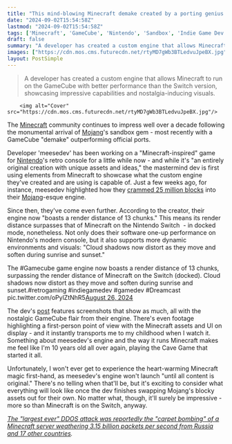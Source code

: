 ```yaml
---
title: "This mind-blowing Minecraft demake created by a porting genius for the GameCube now boasts a render distance higher than the official Switch version's"
date: "2024-09-02T15:54:58Z"
lastmod: "2024-09-02T15:54:58Z"
tags: ['Minecraft', 'GameCube', 'Nintendo', 'Sandbox', 'Indie Game Dev', 'Retro Gaming', 'Game Dev']
draft: false
summary: "A developer has created a custom engine that allows Minecraft to run on the GameCube with better performance than the Switch version, showcasing impressive capabilities and nostalgia-inducing visuals."
images: ["https://cdn.mos.cms.futurecdn.net/rtyMD7gWb3BTLedvuJpeBX.jpg"]
layout: PostSimple
---
```

> A developer has created a custom engine that allows Minecraft to run on the GameCube with better performance than the Switch version, showcasing impressive capabilities and nostalgia-inducing visuals.


        <img alt="Cover" src="https://cdn.mos.cms.futurecdn.net/rtyMD7gWb3BTLedvuJpeBX.jpg"/>
        
The [<u>Minecraft</u>](https://www.gamesradar.com/minecraft-guide/) community continues to impress well over a decade following the monumental arrival of [<u>Mojang</u>](https://www.gamesradar.com/tag/mojang/)'s sandbox gem - most recently with a GameCube "demake" outperforming official ports.

Developer 'meesedev' has been working on a "Minecraft-inspired" game for [<u>Nintendo</u>](https://www.gamesradar.com/platforms/nintendo/)'s retro console for a little while now - and while it's "an entirely original creation with unique assets and ideas," the mastermind dev is first using elements from Minecraft to showcase what the custom engine they've created and are using is capable of. Just a few weeks ago, for instance, meesedev highlighted how they [<u>crammed 25 million blocks</u>](https://www.gamesradar.com/games/minecraft/minecraft-inspired-developer-demakes-the-blocky-classic-on-gamecube-with-a-version-that-somehow-matches-the-switch-port/?utm_campaign=socialflow&utm_medium=social&utm_content=gamesradar&utm_source=twitter.com) into their [Mojang](https://www.gamesradar.com/tag/mojang/)-esque engine.

Since then, they've come even further. According to the creator, their engine now "boasts a render distance of 13 chunks." This means its render distance surpasses that of Minecraft on the Nintendo Switch  - in docked mode, nonetheless. Not only does their software one-up performance on Nintendo's modern console, but it also supports more dynamic environments and visuals: "Cloud shadows now distort as they move and soften during sunrise and sunset."

The #Gamecube game engine now boasts a render distance of 13 chunks, surpassing the render distance of Minecraft on the Switch (docked). Cloud shadows now distort as they move and soften during sunrise and sunset.#retrogaming #indiegamedev #gamedev #Dreamcast pic.twitter.com/oPylZtNhR5[August 26, 2024](https://twitter.com/meesedev/status/1828086899883507923)

The dev's [post](https://x.com/meesedev/status/1828086899883507923) features screenshots that show as much, all with the nostalgic GameCube flair from their engine. There's even footage highlighting a first-person point of view with the Minecraft assets and UI on display - and it instantly transports me to my childhood when I watch it. Something about meesedev's engine and the way it runs Minecraft makes me feel like I'm 10 years old all over again, playing the Cave Game that started it all.

Unfortunately, I won't ever get to experience the heart-warming Minecraft magic first-hand, as meesedev's engine won't launch "until all content is original." There's no telling when that'll be, but it's exciting to consider what everything will look like once the dev finishes swapping Mojang's blocky assets out for their own. No matter what, though, it'll surely be impressive - more so than Minecraft is on the Switch, anyway.

[<u><em>The "largest ever" DDOS attack was reportedly the "carpet bombing" of a Minecraft server weathering 3.15 billion packets per second from Russia and 17 other countries</em></u>](https://www.gamesradar.com/games/minecraft/the-largest-ever-ddos-attack-was-reportedly-the-carpet-bombing-of-a-minecraft-server-weathering-315-billion-packets-per-second-from-russia-and-17-other-countries/)*.*
        